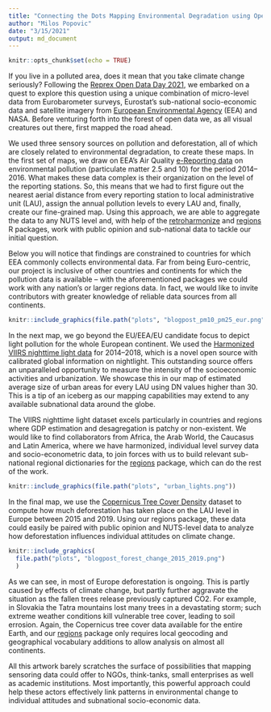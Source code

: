 ```yaml
---
title: "Connecting the Dots Mapping Environmental Degradation using Open Data"
author: "Milos Popovic"
date: "3/15/2021"
output: md_document
---
```


```r
knitr::opts_chunk$set(echo = TRUE)
```

If you live in a polluted area, does it mean that you take climate change seriously? Following the [Reprex Open Data Day 2021](https://reprex.nl/talk/reprex-open-data-day-2021/), we embarked on a quest to explore this question using a unique combination of micro-level data from Eurobarometer surveys, Eurostat’s sub-national socio-economic data and satellite imagery from [European Environmental Agency](https://www.eea.europa.eu/) (EEA) and NASA. Before venturing forth into the forest of open data we, as all visual creatures out there, first mapped the road ahead.

We used three sensory sources on pollution and deforestation, all of which are closely related to environmental degradation, to create these maps. In the first set of maps, we draw on EEA’s Air Quality [e-Reporting data](https://www.eea.europa.eu/data-and-maps/data/aqereporting-8) on environmental pollution (particulate matter 2.5 and 10) for the period 2014–2016. What makes these data complex is their organization on the level of the reporting stations. So, this means that we had to first figure out the nearest aerial distance from every reporting station to local administrative unit (LAU), assign the annual pollution levels to every LAU and, finally, create our fine-grained map. Using this approach, we are able to aggregate the data to any NUTS level and, with help of the [retroharmonize](https://retroharmonize.dataobservatory.eu/) and [regions](https://regions.dataobservatory.eu/) R packages, work with public opinion and sub-national data to tackle our initial question. 

Below you will notice that findings are constrained to countries for which EEA commonly collects environmental data. Far from being Euro-centric, our project is inclusive of other countries and continents for which the pollution data is available -- with the aforementioned packages we could work with any nation's or larger regions data. In fact, we would like to invite contributors with greater knowledge of reliable data sources from all continents.

```r
knitr::include_graphics(file.path("plots", "blogpost_pm10_pm25_eur.png"))
```

In the next map, we go beyond the EU/EEA/EU candidate focus to depict light pollution for the whole European continent. We used the [Harmonized VIIRS nighttime light data](https://figshare.com/articles/dataset/Harmonization_of_DMSP_and_VIIRS_nighttime_light_data_from_1992-2018_at_the_global_scale/9828827?file=17626079) for 2014–2018, which is a novel open source with calibrated global information on nightlight. This outstanding source offers an unparalleled opportunity to measure the intensity of the socioeconomic activities and urbanization. We showcase this in our map of estimated average size of urban areas for every LAU using DN values higher than 30. This is a tip of an iceberg as our mapping capabilities may extend to any available subnational data around the globe.

The VIIRS nighttime light dataset excels particularly in countries and regions where GDP estimation and desagregation is patchy or non-existent.  We would like to find collaborators from Africa, the Arab World, the Caucasus and Latin America, where we have harmonized, individual level survey data and socio-econometric data, to join forces with us to build relevant sub-national regional dictionaries for the [regions](https://regions.dataobservatory.eu/) package, which can do the rest of the work.

```r
knitr::include_graphics(file.path("plots", "urban_lights.png"))
```


In the final map, we use the [Copernicus Tree Cover Density](https://land.copernicus.eu/pan-european/high-resolution-layers/forests/tree-cover-density) dataset to compute how much deforestation has taken place on the LAU level in Europe between 2015 and 2019. Using our regions package, these data could easily be paired with public opinion and NUTS-level data to analyze how deforestation influences individual attitudes on climate change.

```r
knitr::include_graphics(
  file.path("plots", "blogpost_forest_change_2015_2019.png")
  )
```

As we can see, in most of Europe deforestation is ongoing.  This is partly caused by effects of climate change, but partly further aggravate the situation as the fallen trees release previously captured CO2. For example, in Slovakia the Tatra mountains lost many trees in a devastating storm; such extreme weather conditions kill vulnerable tree cover, leading to soil errosion. Again, the Copernicus tree cover data available for the entire Earth, and our  [regions](https://regions.dataobservatory.eu/) package only requires local geocoding and geographical vocabulary additions to allow analysis on almost all continents. 

All this artwork barely scratches the surface of possibilities that mapping sensoring data could offer to NGOs, think-tanks, small enterprises as well as academic institutions. Most importantly, this powerful approach could help these actors effectively link patterns in environmental change to individual attitudes and subnational socio-economic data.
